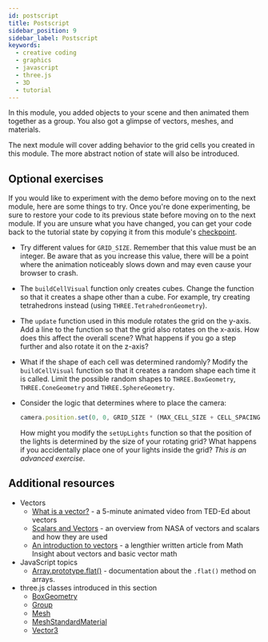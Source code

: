 ```yaml
---
id: postscript
title: Postscript
sidebar_position: 9
sidebar_label: Postscript
keywords:
  - creative coding
  - graphics
  - javascript
  - three.js
  - 3D
  - tutorial
---
```


In this module, you added objects to your scene and then animated them together as a group. You also got a glimpse of vectors, meshes, and materials.

The next module will cover adding behavior to the grid cells you created in this module. The more abstract notion of state will also be introduced.

## Optional exercises

If you would like to experiment with the demo before moving on to the next module, here are some things to try. Once you're done experimenting, be sure to restore your code to its previous state before moving on to the next module. If you are unsure what you have changed, you can get your code back to the tutorial state by copying it from this module's [checkpoint][CHECKPOINT].

* Try different values for `GRID_SIZE`. Remember that this value must be an integer. Be aware that as you increase this value, there will be a point where the animation noticeably slows down and may even cause your browser to crash.
* The `buildCellVisual` function only creates cubes. Change the function so that it creates a shape other than a cube. For example, try creating tetrahedrons instead (using `THREE.TetrahedronGeometry`).
* The `update` function used in this module rotates the grid on the y-axis. Add a line to the function so that the grid also rotates on the x-axis. How does this affect the overall scene? What happens if you go a step further and also rotate it on the z-axis?
* What if the shape of each cell was determined randomly? Modify the `buildCellVisual` function so that it creates a random shape each time it is called. Limit the possible random shapes to `THREE.BoxGeometry`, `THREE.ConeGeometry` and `THREE.SphereGeometry`.
* Consider the logic that determines where to place the camera:
  
  ```javascript
  camera.position.set(0, 0, GRID_SIZE * (MAX_CELL_SIZE + CELL_SPACING));
  ```

  How might you modify the `setUpLights` function so that the position of the lights is determined by the size of your rotating grid? What happens if you accidentally place one of your lights inside the grid? _This is an advanced exercise_.

## Additional resources

* Vectors
  * [What is a vector?](https://www.youtube.com/watch?v=ml4NSzCQobk) - a 5-minute animated video from TED-Ed about vectors
  * [Scalars and Vectors](https://www.grc.nasa.gov/www/k-12/airplane/vectors.html) - an overview from NASA of vectors and scalars and how they are used
  * [An introduction to vectors](https://mathinsight.org/vector_introduction) - a lengthier written article from Math Insight about vectors and basic vector math
* JavaScript topics
  * [Array.prototype.flat()](https://developer.mozilla.org/en-US/docs/Web/JavaScript/Reference/Global_Objects/Array/flat) - documentation about the `.flat()` method on arrays.
* three.js classes introduced in this section
  * [BoxGeometry](https://threejs.org/docs/index.html#api/en/geometries/BoxGeometry)
  * [Group](https://threejs.org/docs/index.html#api/en/objects/Group)
  * [Mesh](https://threejs.org/docs/index.html#api/en/objects/Mesh)
  * [MeshStandardMaterial](https://threejs.org/docs/index.html#api/en/materials/MeshStandardMaterial)
  * [Vector3](https://threejs.org/docs/index.html#api/en/math/Vector3)

[CHECKPOINT]: ./checkpoint.mdx
